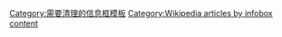 {{hiddencat}}
[[Category:需要清理的信息框模板|Category:需要清理的信息框模板]]
[[Category:Wikipedia_articles_by_infobox_content|Category:Wikipedia articles by infobox content]]